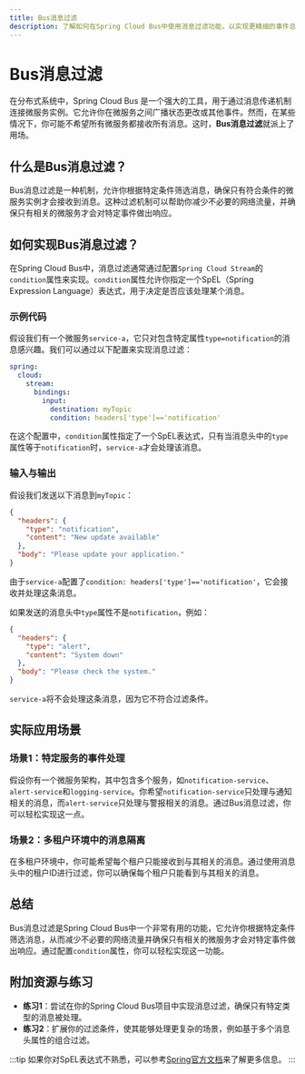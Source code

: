 ```yaml
---
title: Bus消息过滤
description: 了解如何在Spring Cloud Bus中使用消息过滤功能，以实现更精细的事件总线控制。
---
```


# Bus消息过滤

在分布式系统中，Spring Cloud Bus 是一个强大的工具，用于通过消息传递机制连接微服务实例。它允许你在微服务之间广播状态更改或其他事件。然而，在某些情况下，你可能不希望所有微服务都接收所有消息。这时，**Bus消息过滤**就派上了用场。

## 什么是Bus消息过滤？

Bus消息过滤是一种机制，允许你根据特定条件筛选消息，确保只有符合条件的微服务实例才会接收到消息。这种过滤机制可以帮助你减少不必要的网络流量，并确保只有相关的微服务才会对特定事件做出响应。

## 如何实现Bus消息过滤？

在Spring Cloud Bus中，消息过滤通常通过配置`Spring Cloud Stream`的`condition`属性来实现。`condition`属性允许你指定一个SpEL（Spring Expression Language）表达式，用于决定是否应该处理某个消息。

### 示例代码

假设我们有一个微服务`service-a`，它只对包含特定属性`type=notification`的消息感兴趣。我们可以通过以下配置来实现消息过滤：

```yaml
spring:
  cloud:
    stream:
      bindings:
        input:
          destination: myTopic
          condition: headers['type']=='notification'
```

在这个配置中，`condition`属性指定了一个SpEL表达式，只有当消息头中的`type`属性等于`notification`时，`service-a`才会处理该消息。

### 输入与输出

假设我们发送以下消息到`myTopic`：

```json
{
  "headers": {
    "type": "notification",
    "content": "New update available"
  },
  "body": "Please update your application."
}
```

由于`service-a`配置了`condition: headers['type']=='notification'`，它会接收并处理这条消息。

如果发送的消息头中`type`属性不是`notification`，例如：

```json
{
  "headers": {
    "type": "alert",
    "content": "System down"
  },
  "body": "Please check the system."
}
```

`service-a`将不会处理这条消息，因为它不符合过滤条件。

## 实际应用场景

### 场景1：特定服务的事件处理

假设你有一个微服务架构，其中包含多个服务，如`notification-service`、`alert-service`和`logging-service`。你希望`notification-service`只处理与通知相关的消息，而`alert-service`只处理与警报相关的消息。通过Bus消息过滤，你可以轻松实现这一点。

### 场景2：多租户环境中的消息隔离

在多租户环境中，你可能希望每个租户只能接收到与其相关的消息。通过使用消息头中的租户ID进行过滤，你可以确保每个租户只能看到与其相关的消息。

## 总结

Bus消息过滤是Spring Cloud Bus中一个非常有用的功能，它允许你根据特定条件筛选消息，从而减少不必要的网络流量并确保只有相关的微服务才会对特定事件做出响应。通过配置`condition`属性，你可以轻松实现这一功能。

## 附加资源与练习

- **练习1**：尝试在你的Spring Cloud Bus项目中实现消息过滤，确保只有特定类型的消息被处理。
- **练习2**：扩展你的过滤条件，使其能够处理更复杂的场景，例如基于多个消息头属性的组合过滤。

:::tip
如果你对SpEL表达式不熟悉，可以参考[Spring官方文档](https://docs.spring.io/spring-framework/docs/current/reference/html/core.html#expressions)来了解更多信息。
:::